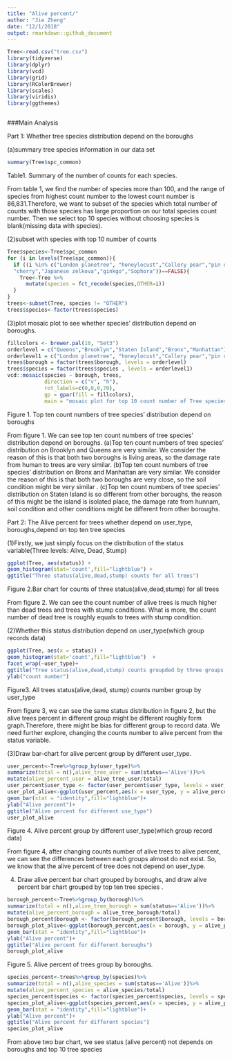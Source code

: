 ```yaml
---
title: "Alive percent/"
author: "Jie Zheng"
date: "12/1/2018"
output: rmarkdown::github_document
---
```


```r
Tree<-read.csv("tree.csv")
library(tidyverse)
library(dplyr)
library(vcd)
library(grid)
library(RColorBrewer)
library(scales)
library(viridis)
library(ggthemes)



```

###Main Analysis

Part 1: Whether tree species distribution depend on the boroughs

(a)summary tree species information in our data set
```r
summary(Tree$spc_common)
```
Table1. Summary of the number of counts for each species.


From table 1, we find the number of species more than 100, and the range of species from highest count number to the lowest count number is 86,831.Therefore, we want to subset of the species which total number of counts with those species has large proportion on our total species count number. Then we select  top 10 species without choosing species is blank(missing data with species).


(2)subset with species with top 10 number of counts
```r
Tree$species<-Tree$spc_common
for (i in levels(Tree$spc_common)){
  if ((i %in% c("London planetree", "honeylocust","Callery pear","pin oak","Norway maple","littleleaf linden",
  "cherry","Japanese zelkova","ginkgo","Sophora"))==FALSE){
    Tree<-Tree %>% 
      mutate(species = fct_recode(species,OTHER=i))
  }
}
trees<-subset(Tree, species != "OTHER")
trees$species<-factor(trees$species)
```


(3)plot mosaic plot to see whether species’ distribution depend on boroughs.
```r
fillcolors <- brewer.pal(10, "Set3")
orderlevel = c("Queens","Brooklyn","Staten Island","Bronx","Manhattan")
orderlevel1 = c("London planetree", "honeylocust","Callery pear","pin oak","Norway maple","littleleaf linden","cherry","Japanese zelkova","ginkgo","Sophora")
trees$borough = factor(trees$borough, levels = orderlevel)
trees$species = factor(trees$species , levels = orderlevel1)
vcd::mosaic(species ~ borough, trees,
            direction = c("v", "h"),
            rot_labels=c(0,0,0,70),
            gp = gpar(fill = fillcolors),
            main = "mosaic plot for top 10 count number of Tree species depend on different boroughs") 

```
Figure 1. Top ten count numbers of tree species’ distribution depend on boroughs


From figure 1. We can see top ten count numbers of tree species’ distribution depend on boroughs.
(a)Top ten count numbers of tree species’ distribution on Brooklyn and Queens are very similar. We consider the reason of this is that both two boroughs is living areas, so the damage rate from human to trees are very similar.
(b)Top ten count numbers of tree species’ distribution on Bronx and Manhattan are very similar. We consider the reason of this is that both two boroughs are very close, so the soil condition might be very similar .
(c)Top ten count numbers of tree species’ distribution on Staten Island is so different from other boroughs, the reason of this might be the island is isolated place, the damage rate from hunnam, soil condition and other conditions might be different from other boroughs.



Part 2: The Alive percent for trees whether depend on user_type, boroughs,depend on top ten tree species 

(1)Firstly, we just simply focus on the distribution of the status variable(Three levels: Alive, Dead, Stump)
```r
ggplot(Tree, aes(status)) +
geom_histogram(stat='count',fill="lightblue") +
ggtitle("Three status(alive,dead,stump) counts for all trees")
```
Figure 2.Bar chart for counts of three status(alive,dead,stump) for all trees

From figure 2. We can see the count number of alive trees is much higher than dead trees and trees with stump conditions. What is more, the count number of dead tree is roughly equals to trees with stump condition.


(2)Whether this status distribution depend on user_type(which group records data)
```r
ggplot(Tree, aes(x = status)) +
geom_histogram(stat='count',fill="lightblue")  +
facet_wrap(~user_type)+
ggtitle("Tree status(alive,dead,stump) counts groupded by three groups who record" )  +
ylab("count number")
```
Figure3. All trees status(alive,dead, stump) counts number group by user_type


From figure 3, we can see the same status distribution in figure 2, but the alive trees percent in different group might be different roughly form graph.Therefore, there might be bias for different group to record data. We need further explore, changing the counts number to alive percent from the status variable.



(3)Draw bar-chart for alive percent group by different user_type.
```r
user_percent<-Tree%>%group_by(user_type)%>%
summarize(total = n(),alive_tree_user = sum(status=='Alive'))%>%
mutate(alive_percent_user = alive_tree_user/total)
user_percent$user_type <- factor(user_percent$user_type, levels = user_percent$user_type[order(-user_percent$alive_percent_user)])
user_plot_alive<-ggplot(user_percent,aes(x = user_type, y = alive_percent_user))+
geom_bar(stat = "identity",fill="lightblue")+
ylab("Alive percent")+
ggtitle("Alive percent for different use_type")
user_plot_alive
```
Figure 4. Alive percent group by different user_type(which group record data)


From figure 4, after changing counts number of alive trees to alive percent, we can see the differences between each groups almost do not exist. So, we know that the alive percent of tree does not depend on user_type.


(4) Draw alive percent bar chart grouped by boroughs, and draw alive percent bar chart grouped by top ten tree species .
```r
borough_percent<-Tree%>%group_by(borough)%>%
summarize(total = n(),alive_tree_borough = sum(status=='Alive'))%>%
mutate(alive_percent_borough = alive_tree_borough/total)
borough_percent$borough <- factor(borough_percent$borough, levels = borough_percent$borough[order(-borough_percent$alive_percent_borough)])
borough_plot_alive<-ggplot(borough_percent,aes(x = borough, y = alive_percent_borough))+
geom_bar(stat = "identity",fill="lightblue")+
ylab("Alive percent")+
ggtitle("Alive percent for different boroughs")
borough_plot_alive
```
Figure 5. Alive percent of trees group by boroughs.



```r
species_percent<-trees%>%group_by(species)%>%
summarize(total = n(),alive_species = sum(status=='Alive'))%>%
mutate(alive_percent_species = alive_species/total)
species_percent$species <- factor(species_percent$species, levels = species_percent$species[order(-species_percent$alive_percent_species)])
species_plot_alive<-ggplot(species_percent,aes(x = species, y = alive_percent_species))+
geom_bar(stat = "identity",fill="lightblue")+
ylab("Alive percent")+
ggtitle("Alive percent for different species")
species_plot_alive
```
From above two bar chart, we see status (alive percent) not depends on boroughs and top 10 tree species














